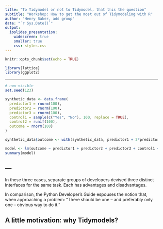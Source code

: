 ```yaml
---
title: "To Tidymodel or not to Tidymodel, that this the question"
subtitle: "Workshop: How to get the most out of Tidymodeling with R"
author: "Henry Baker, add group"
date: "`r Sys.Date()`" 
output: 
  ioslides_presentation:
    widescreen: true
    smaller: true
    css: styles.css 
---
```



```r
knitr::opts_chunk$set(echo = TRUE)

library(lattice)
library(ggplot2)
```

---



```r
# non-visible 
set.seed(123) 

synthetic_data <- data.frame(
  predictor1 = rnorm(100),  
  predictor2 = rnorm(100),  
  predictor3 = rnorm(100),  
  control1 = sample(c("Yes", "No"), 100, replace = TRUE), 
  control2 = runif(100), 
  outcome = rnorm(100)  
)

synthetic_data$outcome <- with(synthetic_data, predictor1 + 2*predictor2 + rnorm(100))

```

```r
model <- lm(outcome ~ predictor1 + predictor2 + predictor3 + control1 + control2, data=synthetic_data)
summary(model)
```





---
--

In these three cases, separate groups of developers devised three distinct interfaces for the same task. Each has advantages and disadvantages.

In comparison, the Python Developer’s Guide espouses the notion that, when approaching a problem:
“There should be one – and preferably only one – obvious way to do it.”


## A little motivation: why Tidymodels?
